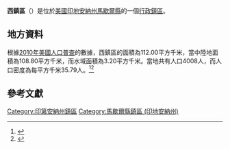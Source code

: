 {{noteTA
|G1=USState
|G2=地名
|G3=Unit
}}
{{Infobox settlement
|official_name            = 西鎮區
|native_name = West Township
|settlement_type          = [[行政鎮區|行政鎮區]]
|image_skyline            = 
|imagesize                = 
|image_map                = Map highlighting West Township, Marshall County, Indiana.svg
|mapsize                  = 250px
|pushpin_map  =USA Indiana
|pushpin_label = 西鎮區
|pushpin_label_position   = top
|pushpin_map_caption      = 西鎮區在印地安納州的位置
|subdivision_type         = [[世界政區索引|國家]]
|subdivision_type1        = [[美国州份|州份]]
|subdivision_type2        = [[印地安納州行政区划|縣]]
|subdivision_name         = [[美国|美国]]
|subdivision_name1        = [[印地安納州|印地安納州]]
|subdivision_name2        = [[馬歇爾縣_(印地安納州)|馬歇爾縣]]
|elevation_ft             = 787
|elevation_m              = 240
|timezone                 = [[北美东部時區|北美东部時區]]
|area_total_km2           = 112.00
|area_land_km2            = 108.80
|area_water_km2           = 3.20
|area_total_sq_mi         = 
|area_land_sq_mi          = 
|area_water_sq_mi         = 
|population_as_of         = [[2010年美國人口普查|2010]]
|population_footnotes     = 
|population_total         = 4008
|population_density_km2   = auto
|population_density_sq_mi = auto
|utc_offset               = -5
|coordinates              = {{coord|41|19|30|N|86|24|18|W|type:city_region:US-AL_source:GNS-enwiki|display=inline,title}}
| coor_pinpoint           = 
| coordinates_footnotes   = 
|timezone_DST             = EDT
|utc_offset_DST           = -4
|postal_code_type         = [[美國郵區編號|郵區編號]]
|postal_code              = 46511, 46513, 46553
|area_code                = {{link-en|电话区号574|Area code 574|574}}
|blank_name = [[地名信息系统|GNIS ID]]
|blank_info = 454046
}}
'''西鎮區'''（{{lang-en|West Township}}）是位於[[美國|美國]][[印地安納州|印地安納州]][[馬歇爾縣_(印地安納州)|馬歇爾縣]]的一個[[行政鎮區|行政鎮區]]。

== 地方資料 ==
根據[[2010年美國人口普查|2010年美國人口普查]]的數據，西鎮區的面積為112.00平方千米，當中陸地面積為108.80平方千米，而水域面積為3.20平方千米。當地共有人口4008人，而人口密度為每平方千米35.79人。<ref name="GR8">{{cite web|url=http://factfinder2.census.gov|publisher=[[美国人口调查局|美国人口调查局]]|accessdate=2011-05-14|title=American FactFinder|archive-date=2013-09-11|archive-url=https://web.archive.org/web/20130911234518/http://factfinder2.census.gov/|dead-url=no}}</ref><ref>{{cite web|url=https://www.citypopulation.de/en/usa/indiana/admin/|title=USA: Indiana (Counties and Townships) - City Population|access-date=2020-08-04|archive-date=2020-04-22|archive-url=https://web.archive.org/web/20200422090607/https://www.citypopulation.de/en/usa/indiana/admin/|dead-url=no}}</ref>

== 參考文獻 ==
{{reflist}}

{{馬歇爾縣 (印地安納州)}}

{{DEFAULTSORT:West Township}}
[[Category:印第安納州鎮區|Category:印第安納州鎮區]]
[[Category:馬歇爾縣鎮區_(印地安納州)|Category:馬歇爾縣鎮區 (印地安納州)]]

{{Indiana-geo-stub}}